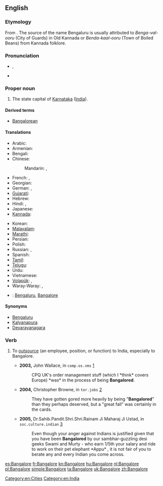 ==English==
{{wikipedia}}

===Etymology===
From {{etyl|kn|en}} {{term|ಬೆಂಗಳೂರು|tr=beṅgaḷūru|lang=kn}}. The source of the name Bengaluru is usually attributed to ''Benga-val-ooru'' (City of Guards) in Old Kannada or ''Benda-kaal-ooru'' (Town of Boiled Beans) from Kannada folklore.

===Pronunciation===
* {{IPA|/ˈbæŋɡəlɔː(ɹ)/}}, {{X-SAMPA|/"b{Ng@lor/}}
* {{rhymes|ɔː(r)}}

===Proper noun===
{{en-proper noun}}

# The state capital of [[Karnataka]] ([[India]]).

====Derived terms====
* [[Bangalorean]]

====Translations====
{{trans-top|state capital of Karnataka, India}}
* Arabic: {{t-|ar|بنغالور|m|tr=banghaluur}} <!-- [[ﺮﻮﻠﺎﻜﺬﺎﺒ]] ??? -->
* Armenian: {{t-|hy|Բենգալուրու|tr=Bengaluru}}
* Bengali: {{t-|bn|বেঙ্গালুরু|sc=Beng}}
* Chinese:
*: Mandarin: {{t|cmn|班加羅爾|sc=Hani}},  {{t|cmn|班加罗尔|tr=Bānjiāluó'ěr|sc=Hani}}
* French: {{t+|fr|Bangalore|m}},  {{t+|fr|Bengaluru|m}}
* Georgian: {{t-|ka|ბენგალურუ|sc=Geor}}
* German: {{t-|de|Bangalore|n}},  {{t-|de|Bengaluru|n}}
* [[Gujarati]]: {{t-|gu|બેંગલોર|sc=Gujr}}
* Hebrew: {{t-|he|בנגלור}}
* Hindi: {{t-|hi|बंगलूर|tr=baṅgalūr}},  {{t+|hi|बंगलोर|tr=baṅgalor}}
* Japanese: {{t-|ja|バンガロール|tr=Bangarōru}}
* [[Kannada]]: {{t+|kn|ಬೆಂಗಳೂರು|tr=beṅgaḷūru|sc=Knda}}
{{trans-mid}}
* Korean: {{t-|ko|벵갈루루|tr=Benggalluru|sc=Hang}}
* [[Malayalam]]: {{t-|ml|ബെംഗളൂരു|sc=Mlym}}
* [[Marathi]]: {{t-|mr|बंगलोर|sc=Deva}}
* Persian: {{t-|fa|بنگالورو}}
* Polish: {{t-|pl|Bangalur|m}}
* Russian: {{t-|ru|Бангалор|m|tr=Bangalór}},  {{t-|ru|Бенгалуру|m|tr=Bengalúru}}
* Spanish: {{t+|es|Bangalore|m}}
* [[Tamil]]: {{t-|ta|பெங்களூர்}}
* [[Telugu]]: {{t-|te|బెంగుళూరు}}
* Urdu: {{t-|ur|بنگلور}} <!-- [[ﺮﻮﻠﺎﻜﺬﺒ]] ??? -->
* Vietnamese: {{t-|vi|Bengaluru}}
* [[Volapük]]: {{t-|vo|Bangalore}},  {{t-|vo|Bangaluru}}
* Waray-Waray: {{tø|war|Bangalore}},  {{tø|war|Bangaluru}}
{{trans-bottom}}

{{checktrans-top}}
* {{ttbc|fr}}: [[Bengaluru]], [[Bangalore]]
{{trans-bottom}}

====Synonyms====
* [[Bengaluru]]
* [[Kalyanapura]] {{qualifier|former name}}
* [[Devarayanagara]] {{qualifier|former name}}

===Verb===
{{en-verb|Bangalor|es}}

# {{context|business|lang=en}} To [[outsource]] (an employee, position, or function) to India, especially to Bangalore.
#* '''2003,''' John Wallace, in <tt>comp.os.vms</tt> [http://groups.google.com/group/comp.os.vms/msg/ce77d22d1295d23f?dmode=source&hl=en]
#*: CPQ UK's order management stuff (which I *think* covers Europe) *was* in the process of being '''Bangalored'''.
#* '''2004,''' Christopher Browne, in <tt>tor.jobs</tt> [http://groups.google.com/group/tor.jobs/msg/15ded27663ed52bc?dmode=source&hl=en]
#*: They have gotten gored more heavily by being "'''Bangalored'''" than they perhaps deserved, but a "great fall" was certainly in the cards.
#* '''2005,''' Dr.Sahib.Pandit.Shri.Shri.Rainam Ji Maharaj Ji Ustad, in <tt>soc.culture.indian</tt> [http://groups.google.com/group/soc.culture.indian/msg/f44afa71b51ada83?dmode=source]
#*: Even though your anger against Indians is  justified given that you have been '''Bangalored''' by our sambhar-guzzling desi geeks Swami and Murty - who earn 1/5th your salary and ride to work on their pet elephant *Appu* , it is not fair of you to berate any and every Indian you come across.

[[Category:en:Cities]]
[[Category:en:India]]

[[es:Bangalore]]
[[fr:Bangalore]]
[[kn:Bangalore]]
[[hu:Bangalore]]
[[nl:Bangalore]]
[[pl:Bangalore]]
[[simple:Bangalore]]
[[ta:Bangalore]]
[[uk:Bangalore]]
[[zh:Bangalore]]